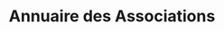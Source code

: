 ---
layout: ../../../layouts/AssoSort.astro
title: "Annuaire des Associations"
typeFilter: debat
affiliationFilter: su
---